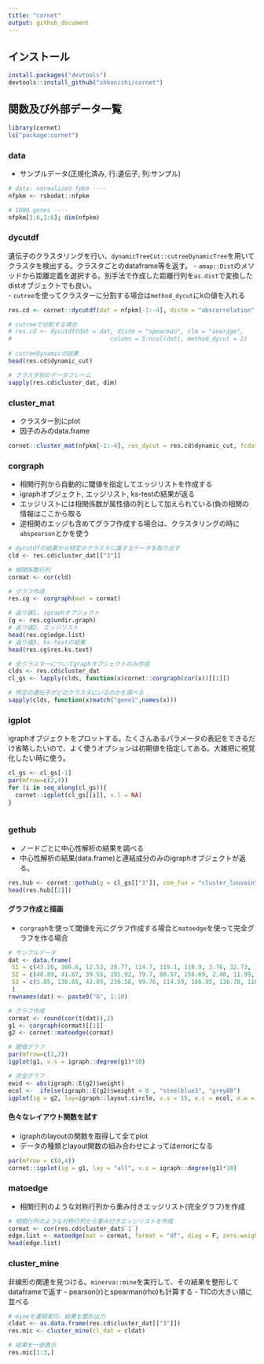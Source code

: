 ```yaml
---
title: "cornet"
output: github_document
---
```


## インストール
```r
install.packages("devtools") 
devtools::install_github("shkonishi/cornet")
```

## 関数及び外部データ一覧
```r
library(cornet)
ls("package:cornet")
```

### data
- サンプルデータ(正規化済み, 行:遺伝子, 列:サンプル)    
```r
# data: normalized fpkm ----
nfpkm <- rskodat::nfpkm

# 1000 genes ----
nfpkm[1:6,1:6]; dim(nfpkm)

```


### dycutdf
遺伝子のクラスタリングを行い、`dynamicTreeCut::cutreeDynamicTree`を用いてクラスタを検出する。クラスタごとのdataframe等を返す。
- `amap::Dist`のメソッドから距離定義を選択する。別手法で作成した距離行列を`as.dist`で変換したdistオブジェクトでも良い。  
- `cutree`を使ってクラスターに分割する場合は`method_dycut`にkの値を入れる  

```r
res.cd <- cornet::dycutdf(dat = nfpkm[-1:-4], distm = "abscorrelation", clm = "average", method_dycut = "tree") 

# cutreeで分割する場合
# res.cd <- dycutdf(dat = dat, distm = "spearman", clm = "average",
#                            column = 5:ncol(dat), method_dycut = 2)
                           
# cutreeDynamicの結果
head(res.cd$dynamic_cut)

# クラスタ別のデータフレーム
sapply(res.cd$cluster_dat, dim)

```

### cluster_mat
- クラスター別にplot
- 因子のみのdata.frame  

```r
cornet::cluster_mat(nfpkm[-1:-4], res_dycut = res.cd$dynamic_cut, fcdat = nfpkm[2:3])
```

### corgraph
- 相関行列から自動的に閾値を指定してエッジリストを作成する
- igraphオブジェクト, エッジリスト, ks-testの結果が返る
- エッジリストには相関係数が属性値の列として加えられている(負の相関の情報はここから取る
- 逆相関のエッジも含めてグラフ作成する場合は、クラスタリングの時に`abspearson`とかを使う  

```r
# dycutdfの結果から特定のクラスタに属するデータを取り出す　
cld <- res.cd$cluster_dat[["3"]]　

# 相関係数行列
cormat <- cor(cld)

# グラフ作成
res.cg <- corgraph(mat = cormat)

# 返り値1. igraphオブジェクト
(g <- res.cg$undir.graph)
# 返り値2. エッジリスト
head(res.cg$edge.list)
# 返り値3. ks-testの結果
head(res.cg$res.ks.text)

# 全クラスターについてgraphオブジェクトのみ作成
clds <- res.cd$cluster_dat
cl_gs <- lapply(clds, function(x)cornet::corgraph(cor(x))[[1]])

# 特定の遺伝子がどのクラスタにいるのかを調べる
sapply(clds, function(x)match("gene1",names(x)))

```

### igplot
igraphオブジェクトをプロットする。たくさんあるパラメータの表記をできるだけ省略したいので、よく使うオプションは初期値を指定してある。大雑把に視覚化したい時に使う。
```r
cl_gs <- cl_gs[-1]　
par(mfrow=c(2,4))　
for (i in seq_along(cl_gs)){　
  cornet::igplot(cl_gs[[i]], v.l = NA)　
}　
　
```

### gethub
- ノードごとに中心性解析の結果を調べる
- 中心性解析の結果(data.frame)と連結成分のみのigraphオブジェクトが返る。
```r

res.hub <- cornet::gethub(g = cl_gs[["3"]], com_fun = "cluster_louvain")
head(res.hub[[2]])

```


#### グラフ作成と描画
- `corgraph`を使って閾値を元にグラフ作成する場合と`matoedge`を使って完全グラフを作る場合
```r
# サンプルデータ
dat <- data.frame(
 S1 = c(43.26, 166.6, 12.53, 28.77, 114.7, 119.1, 118.9, 3.76, 32.73, 17.46),
 S2 = c(40.89, 41.87, 39.55, 191.92, 79.7, 80.57, 156.69, 2.48, 11.99, 56.11),
 S3 = c(5.05, 136.65, 42.09, 236.56, 99.76, 114.59, 186.95, 136.78, 118.8, 21.41)
 )
rownames(dat) <- paste0("G", 1:10)

# グラフ作成
cormat <- round(cor(t(dat)),2)
g1 <- corgraph(cormat)[[1]]
g2 <- cornet::matoedge(cormat)

# 閾値グラフ
par(mfrow=c(1,2))
igplot(g1, v.s = igraph::degree(g1)*10)

# 完全グラフ
ewid <- abs(igraph::E(g2)$weight)
ecol <-  ifelse(igraph::E(g2)$weight < 0 , "steelblue3", "grey80")
igplot(ig = g2, lay=igraph::layout.circle, v.s = 15, e.c = ecol, e.w = ewid*4)


```


#### 色々なレイアウト関数を試す
- igraphのlayoutの関数を取得して全てplot
- データの種類とlayout関数の組み合わせによってはerrorになる
```r
par(mfrow = c(4,4))　
cornet::igplot(ig = g1, lay = "all", v.s = igraph::degree(g1)*10)  

```


### matoedge
- 相関行列のような対称行列から重み付きエッジリスト(完全グラフ)を作成
```r
# 相関行列のような対称行列から重み付きエッジリストを作成
cormat <- cor(res.cd$cluster_dat$`1`)
edge.list <- matoedge(mat = cormat, format = "df", diag = F, zero.weight = F)
head(edge.list)

```


### cluster_mine
非線形の関連を見つける。`minerva::mine`を実行して、その結果を整形してdataframeで返す
- pearson(r)とspearman(rho)も計算する
- TICの大きい順に並べる
```r
# mineを連続実行、結果を整形出力
cldat <- as.data.frame(res.cd$cluster_dat[["3"]])
res.mic <- cluster_mine(cl_dat = cldat)

# 結果を一部表示
res.mic[1:3,]

```


